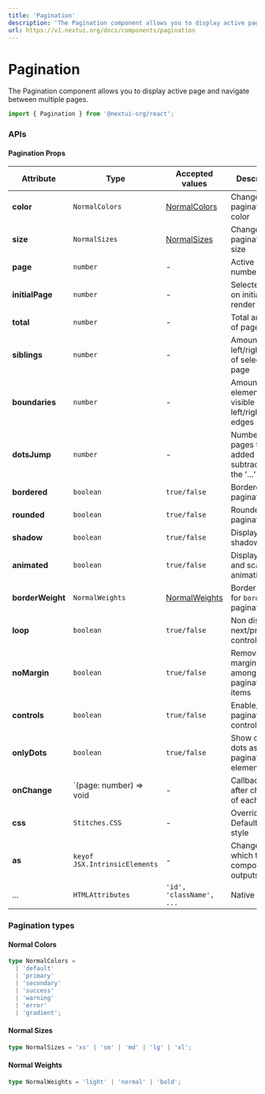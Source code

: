 ```yaml
---
title: 'Pagination'
description: 'The Pagination component allows you to display active page and navigate between multiple pages.'
url: https://v1.nextui.org/docs/components/pagination
---
```


# Pagination

The Pagination component allows you to display active page and navigate between multiple pages.

```jsx
import { Pagination } from '@nextui-org/react';
```

<CarbonAd />

<Spacer y={2} />

<Playground
  title="Default"
  overflow="auto"
  desc="You can set a starting page with the `initialPage` prop."
  files={paginationContent.default_pag}
  />

<Playground
  title="Colors"
  overflow="auto"
  desc="You can change the color of the `Pagination` with the property `color`."
  files={paginationContent.color}
/>

<Playground
  title="Sizes"
  overflow="auto"
  desc="Change the size of the entire `Pagination` including `width`, `height` and `font-size` with the `size` property."
  files={paginationContent.sizes}
/>

<Playground
  title="Rounded"
  overflow="auto"
  desc="You can completely round the corners of any type of `Pagination` with the `rounded` property."
   files={paginationContent.rounded}
/>

<Playground
  title="Shadow"
  overflow="auto"
  desc="You can add a shadow effect with the property `shadow`."
  files={paginationContent.shadow}
/>

<Playground
  title="Only Dots"
  overflow="auto"
  desc="You can completely change the style of the component and remove the internal numbers in each `Pagination` button with the property `onlyDots`."
  files={paginationContent.dots}
/>

<Playground
  title="Loop"
  overflow="auto"
  desc="You can make the pagination infinite with the `loop` property, this means that 
  the arrow buttons are no longer in the disabled state."
  files={paginationContent.loop}
/>

<Playground
  title="No Margin"
  overflow="auto"
  desc="You can change the style of the entire `Pagination` component by removing the 
  margin between the buttons and changing the radius with the `noMargin` property."
  files={paginationContent.noMargin}
/>

<Playground
  title="No Controls"
  overflow="auto"
  desc="You can remove the `next` and `previous` arrows with `controls={false}` property."
  files={paginationContent.noCtrl}
/>

<Playground
  title="No Animated"
  overflow="auto"
  desc="You can disable the animation of the entire `Modal` with the property `animated={false}`."
  files={paginationContent.noAnimation}
/>

<Playground
  title="Siblings"
  overflow="auto"
  desc="You can control the amount of active item siblings with `siblings` prop."
  files={paginationContent.sibling}
/>

<Playground
  title="Boundaries"
  overflow="auto"
  desc="You can control the amount of items displayed after previous and before next buttons with `boundaries` prop."
  files={paginationContent.boundaries}
/>

<Spacer y={3} />

### APIs

<Spacer y={2} />

#### Pagination Props

| Attribute        | Type                          | Accepted values                  | Description                                                      | Default      |
| ---------------- | ----------------------------- | -------------------------------- | ---------------------------------------------------------------- | ------------ |
| **color**        | `NormalColors`                | [NormalColors](#normal-colors)   | Change pagination color                                          | `default`    |
| **size**         | `NormalSizes`                 | [NormalSizes](#normal-sizes)     | Change pagination size                                           | `medium`     |
| **page**         | `number`                      | -                                | Active page number                                               | -            |
| **initialPage**  | `number`                      | -                                | Selected page on initial render                                  | `1`          |
| **total**        | `number`                      | -                                | Total amount of pages                                            | `1`          |
| **siblings**     | `number`                      | -                                | Amount on left/right side of selected page                       | `1`          |
| **boundaries**   | `number`                      | -                                | Amount of elements visible on left/right edges                   | `1`          |
| **dotsJump**     | `number`                      | -                                | Number of pages that are added or subtracted on the '...' button | `5`          |
| **bordered**     | `boolean`                     | `true/false`                     | Bordered pagination                                              | `false`      |
| **rounded**      | `boolean`                     | `true/false`                     | Rounded pagination                                               | `false`      |
| **shadow**       | `boolean`                     | `true/false`                     | Display shadow effect                                            | `false`      |
| **animated**     | `boolean`                     | `true/false`                     | Display move and scale animation                                 | `true`       |
| **borderWeight** | `NormalWeights`               | [NormalWeights](#normal-weights) | Border weight for `bordered` pagination                          | `normal`     |
| **loop**         | `boolean`                     | `true/false`                     | Non disable next/previous controls                               | `false`      |
| **noMargin**     | `boolean`                     | `true/false`                     | Remove margin amongst pagination items                           | `false`      |
| **controls**     | `boolean`                     | `true/false`                     | Enable/Disable pagination controls                               | `true`       |
| **onlyDots**     | `boolean`                     | `true/false`                     | Show only dots as pagination elements                            | `false`      |
| **onChange**     | `(page: number) => void       | -                                | Callback fired after change of each page                         | -            |
| **css**          | `Stitches.CSS`                | -                                | Override Default CSS style                                       | -            |
| **as**           | `keyof JSX.IntrinsicElements` | -                                | Changes which tag component outputs                              | `nav`        |
| ...              | `HTMLAttributes`              | `'id', 'className', ...`         | Native props                                                     | -            |

### Pagination types

<Spacer y={1} />

#### Normal Colors

```ts
type NormalColors =
  | 'default'
  | 'primary'
  | 'secondary'
  | 'success'
  | 'warning'
  | 'error'
  | 'gradient';
```

#### Normal Sizes

```ts
type NormalSizes = 'xs' | 'sm' | 'md' | 'lg' | 'xl';
```

#### Normal Weights

```ts
type NormalWeights = 'light' | 'normal' | 'bold';
```
